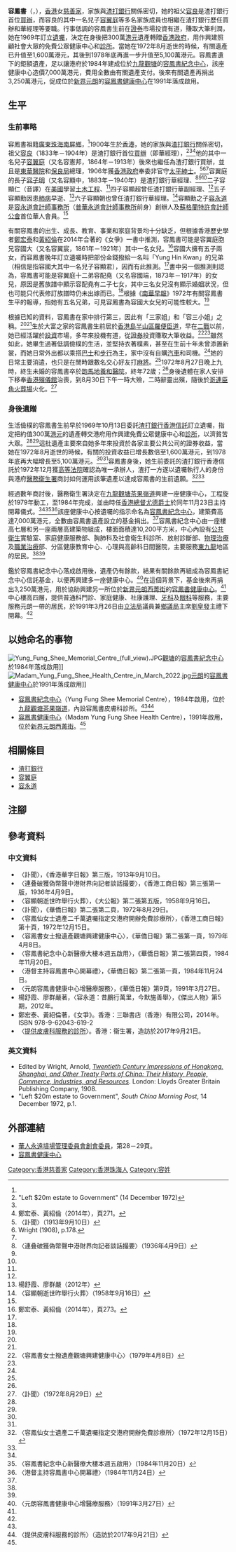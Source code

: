{{Infobox Person
| name = <small>容鳳書<br />Yung Fung-shee</small>
| image = Yung Fung-shee.jpg
| image_size= 120px
| caption =
| birth_date =1900年
| birth_place ={{HKG-1876}}
| death_date =1972年8月27日（72歲）
| death_place={{HKG-1959}} 
| occupation = [[慈善家|慈善家]]
| nationality = 
| salary = 
| networth = 
| spouse =
| website =
| footnotes = 
}}
'''容鳳書'''（{{lang-en|Yung Fung-shee}}，{{bd|1900年||1972年|8月27日|cadIdx=Yung, Fung-shee}}），[[香港|香港]]女[[慈善家|慈善家]]，家族與[[渣打銀行|渣打銀行]]關係密切，她的祖父[[容良|容良]]是渣打銀行首位[[買辦|買辦]]，而容良的其中一名兒子[[容翼庭|容翼庭]]等多名家族成員也相繼在渣打銀行歷任買辦和華經理等要職。行事低調的容鳳書生前在[[證券|證券]]市場投資有道，賺取大筆利潤，她在1969年訂立[[遺囑|遺囑]]，決定在身後把300萬[[港元|港元]]遺產轉贈[[香港政府|香港政府]]，用作興建照顧社會大眾的免費公眾健康中心和[[診所|診所]]。當她在1972年8月逝世的時候，有關遺產已升值至1,600萬港元，其後到1978年底再進一步升值至5,100萬港元。容鳳書遺下的鉅額遺產，足以讓港府於1984年建成位於[[九龍|九龍]][[觀塘|觀塘]]的[[容鳳書紀念中心|容鳳書紀念中心]]，該座健康中心造價7,000萬港元，費用全數由有關遺產支付。後來有關遺產再捐出3,250萬港元，促成位於[[新界|新界]][[元朗|元朗]]的[[容鳳書健康中心|容鳳書健康中心]]在1991年落成啟用。

== 生平 ==
=== 生前事略 ===
容鳳書祖籍[[廣東|廣東]][[珠海|珠海]][[南屏鎮_(珠海市)|南屏鄉]]，<ref name=wingt/>1900年生於[[香港|香港]]，她的家族與[[渣打銀行|渣打銀行]]關係密切，祖父[[容良|容良]]（1833年－1904年）是渣打銀行首位[[買辦|買辦]]（即華經理），<ref name="scmp">"Left $20m estate to Government" (14 December 1972)</ref><ref name=legacy/><ref name="w271">鄭宏泰、黃紹倫（2014年），頁271。</ref>他的其中一名兒子[[容翼庭|容翼庭]]（又名容憲邦，1864年－1913年）後來也繼任為渣打銀行買辦，並且是[[東華醫院|東華醫院]]和[[保良局|保良局]]總理，1906年獲[[香港政府|香港政府]]奉委非官守[[太平紳士|太平紳士]]。<ref>〈訃聞〉（1913年9月10日）</ref><ref name="wright">Wright (1908), p.178.</ref><ref name=w271/>容翼庭的長子[[容子明|容子明]]（又名容顯中，1883年－1940年）是渣打銀行華經理、<ref name="notes">〈連叠破獲偽幣聲中港財界向記者談話撮要〉（1936年4月9日）</ref><ref name=wright/><ref name=w271/>二子容顯仁（音譯）在[[美國|美國]]學習[[土木工程|土木工程]]、<ref name=wright/>四子容顯超曾任渣打銀行華副經理、<ref name=notes/>五子容顯勳因患[[肺癆|肺病]]早逝、<ref name="wingt">楊舒霞、廖群嚴（2012年）</ref>六子容顯朝也曾任渣打銀行華經理。<ref>〈容顯朝逝世昨舉行火葬〉（1958年9月16日）</ref>容顯勳之子[[容永道|容永道]]是[[容永道會計師事務所|容永道會計師事務所]]（[[普華永道會計師事務所|普華永道會計師事務所]]前身）創辦人及[[蘇格蘭特許會計師公會|蘇格蘭特許會計師公會]]首位華人會員。<ref name=wingt/>

有關容鳳書的出生、成長、教育、事業和家庭背景均十分缺乏，但根據香港歷史學者[[鄭宏泰|鄭宏泰]]和[[黃紹倫|黃紹倫]]在2014年合著的《女爭》一書中推測，容鳳書可能是容翼庭胞兄容國大（又名容翼宸，1861年－1921年）其中一名女兒。<ref name="w273">鄭宏泰、黃紹倫（2014年），頁273。</ref>容國大擁有五子兩女，而容鳳書晚年訂立遺囑時把部份金錢撥給一名叫「Yung Hin Kwan」的兄弟（相信是指容國大其中一名兒子容顯君），因而有此推測。<ref name=w273/>書中另一個推測則認為，容鳳書可能是容翼庭十二弟容配堯（又名容國端，1873年－1917年）的女兒，原因是舊族譜中顯示容配堯有二子七女，其中三名女兒沒有顯示婚姻狀況，但也可能只代表修訂族譜時仍未出嫁而已。<ref name=w273/>根據《[[南華早報|南華早報]]》1972年有關容鳳書生平的報導，指她有五名兄弟，可見容鳳書為容國大女兒的可能性較大。<ref name=scmp/>

根據已知的資料，容鳳書在家中排行第三，因此有「三家姐」和「容三小姐」之稱。<ref name=legacy/><ref name=obit/>生於大富之家的容鳳書生前居於[[香港島|香港島]][[半山區|半山區]][[羅便臣道|羅便臣道]]，早在[[二戰|二戰]]以前，她已經活躍於[[投資|投資]]市場，多年來投機有道，從[[證券|證券]]投資賺取大筆收益。<ref name="legacy2">〈容鳳書女士撥遺產觀塘興建健康中心〉（1979年4月8日）</ref><ref name=legacy/>雖然如此，她畢生過著低調儉樸的生活，並堅持衣著樸素，甚至在生前十年未曾添置新裳，而她日常外出都以乘搭[[巴士|巴士]]和[[步行|步行]]為主，家中沒有自購[[汽車|汽車]]和司機。<ref name=legacy/>她的日常主要消遣，也只是在閒時跟數名交心好友打[[麻將|麻將]]。<ref name=legacy/>1972年8月27日晚上九時，終生未婚的容鳳書卒於[[跑馬地|跑馬地]][[養和醫院|養和醫院]]，終年72歲；<ref name=obit/>身後遺體在家人安排下移奉[[香港殯儀館|香港殯儀館]]治喪，到8月30日下午一時大殮，二時辭靈出殯，隨後於[[哥連臣角火葬場|哥連臣角火葬場]]火化。<ref name="obit">〈訃聞〉（1972年8月29日）</ref>

=== 身後遺贈 ===
生活儉樸的容鳳書生前早於1969年10月13日委託[[渣打銀行香港信託|渣打銀行香港信託]]訂立遺囑，指定把約值300萬[[港元|港元]]的遺產轉交港府用作興建免費公眾健康中心和[[診所|診所]]，以濟貧苦大眾。<ref name=legacy2/><ref name=legacy/>這批遺產主要來自她多年來投資於各家主要公共公司的證券收益，當她在1972年8月逝世的時候，有關的投資收益已增長數倍至1,600萬港元，到1978年底再大幅增長至5,100萬港元。<ref name=legacy2/><ref name=legacy/>容鳳書身後，她生前委託的渣打銀行香港信託於1972年12月獲[[香港最高法院|高等法院]]確認為唯一承辦人，渣打一方遂以遺囑執行人的身份與港府[[醫務衛生署|醫務衛生署]]商討如何運用該筆遺產以達成容鳳書的生前遺願。<ref name="legacy">〈容鳳仙女士遺產二千萬遺囑指定交港府開辦免費診療所〉（1972年12月15日）</ref><ref name=scmp/>

經過數年商討後，醫務衛生署決定在[[九龍|九龍]][[觀塘|觀塘]][[茶果嶺道|茶果嶺道]]興建一座健康中心，工程旋於1979年動工，至1984年完成，並由時任[[香港總督|香港總督]][[尤德|尤德爵士]]於同年11月23日主持開幕儀式。<ref name=legacy2/><ref name="opening">〈容鳳書紀念中心新醫療大樓本週五啟用〉（1984年11月20日）</ref><ref name="opening2">〈港督主持容鳳書中心開幕禮〉（1984年11月24日）</ref>該座健康中心按遺囑的指示命名為[[容鳳書紀念中心|容鳳書紀念中心]]，建築費高達7,000萬港元，全數由容鳳書遺產設立的基金捐出。<ref name=opening/>容鳳書紀念中心由一座樓高七層和另一座兩層高建築物組成，樓面面積達10,200平方米，中心內設有[[公共衛生|公共衛生]]實驗室、家庭健康服務部、胸肺科及社會衛生科診所、放射診斷部、[[物理治療|物理治療]]及[[職業治療|職業治療]]部、分區健康教育中心、心理與高齡科日間醫院，主要服務[[東九龍|東九龍]]地區的居民。<ref name=opening/><ref name=opening2/>

鑑於容鳳書紀念中心落成啟用後，遺產仍有餘款，結果有關餘款再組成為容鳳書紀念中心信託基金，以便再興建多一座健康中心。<ref name="yuenlong">〈元朗容鳳書健康中心增醫療服務〉（1991年3月27日）</ref>在這個背景下，基金後來再捐出3,250萬港元，用於協助興建另一所位於[[新界|新界]][[元朗|元朗]][[西菁街|西菁街]]的[[容鳳書健康中心|容鳳書健康中心]]。<ref name=yuenlong/>中心樓高四層，提供普通科門診、家庭健康、社康護理、[[牙科|牙科]]及[[眼科|眼科]]等服務，主要服務元朗一帶的居民，於1991年3月26日由[[香港立法局|立法局]]議員兼[[鄉議局|鄉議局]]主席[[劉皇發|劉皇發]]主禮下開幕。<ref name=yuenlong/>

== 以她命名的事物 ==
[[File:Yung_Fung_Shee_Memorial_Centre_(full_view).JPG|thumb]][[觀塘|觀塘]]的[[容鳳書紀念中心|容鳳書紀念中心]]於1984年落成啟用]]
[[File:Madam_Yung_Fung_Shee_Health_Centre_in_March_2022.jpg|thumb]][[元朗|元朗]]的[[容鳳書健康中心|容鳳書健康中心]]於1991年落成啟用]]
* [[容鳳書紀念中心|容鳳書紀念中心]]（Yung Fung Shee Memorial Centre），1984年啟用，位於[[九龍|九龍]][[觀塘|觀塘]][[茶果嶺道|茶果嶺道]]，內設容鳳書皮膚科診所。<ref name=opening/><ref>〈提供皮膚科服務的診所〉（造訪於2017年9月21日）</ref>
* [[容鳳書健康中心|容鳳書健康中心]]（Madam Yung Fung Shee Health Centre），1991年啟用，位於[[新界|新界]][[元朗|元朗]][[西菁街|西菁街]]。<ref name=yuenlong/>

== 相關條目 ==
* [[渣打銀行|渣打銀行]]
* [[容翼庭|容翼庭]]
* [[容永道|容永道]]

== 注腳 ==
<div class="references-small">
{{reflist}}
</div>

== 參考資料 ==
=== 中文資料 ===
{{ReflistH}}
* 〈訃聞〉，《香港華字日報》第三版，1913年9月10日。
* 〈連叠破獲偽幣聲中港財界向記者談話撮要〉，《香港工商日報》第三張第一版，1936年4月9日。
* 〈容顯朝逝世昨舉行火葬〉，《大公報》第二張第五版，1958年9月16日。
* 〈訃聞〉，《華僑日報》第二張第二頁，1972年8月29日。
* 〈容鳳仙女士遺產二千萬遺囑指定交港府開辦免費診療所〉，《香港工商日報》第十頁，1972年12月15日。
* 〈容鳳書女士撥遺產觀塘興建健康中心〉，《華僑日報》第二張第一頁，1979年4月8日。
* 〈容鳳書紀念中心新醫療大樓本週五啟用〉，《華僑日報》第二張第四頁，1984年11月20日。
* 〈港督主持容鳳書中心開幕禮〉，《華僑日報》第二張第一頁，1984年11月24日。
* 〈元朗容鳳書健康中心增醫療服務〉，《華僑日報》第9頁，1991年3月27日。
* 楊舒霞、廖群嚴著，〈容永道：昔鵬行萬里，今默施善舉〉，《傑出人物》第5期，2012年。
* 鄭宏泰、黃紹倫著，《女爭》。香港：三聯書店（香港）有限公司，2014年。ISBN 978-9-62043-619-2
* 〈[http://www.dh.gov.hk/tc_chi/tele/tele_chc/tele_chc_dc.html 提供皮膚科服務的診所]{{Wayback|url=http://www.dh.gov.hk/tc_chi/tele/tele_chc/tele_chc_dc.html |date=20170905214837 }}〉。香港：衞生署，造訪於2017年9月21日。
{{ReflistF}}

=== 英文資料 ===
{{ReflistH}}
* Edited by Wright, Arnold, ''[http://en.wikisource.org/wiki/Page:Twentieth_Century_Impressions_of_Hongkong,_Shanghai,_and_other_Treaty_Ports_of_China.djvu/186 Twentieth Century Impressions of Hongkong, Shanghai, and Other Treaty Ports of China: Their History, People, Commerce, Industries, and Resources]{{Wayback|url=http://en.wikisource.org/wiki/Page:Twentieth_Century_Impressions_of_Hongkong,_Shanghai,_and_other_Treaty_Ports_of_China.djvu/186 |date=20160705173235 }}''. London: Lloyds Greater Britain Publishing Company, 1908.
* "Left $20m estate to Government", ''South China Morning Post'', 14 December 1972, p.1.
{{ReflistF}}

== 外部連結 ==
* [https://web.archive.org/web/20141216093425/http://www.bmcpc.org.hk/about/_doc/HillSceneChap4.pdf 華人永遠墳場管理委員會創會委員]，第28－29頁。
* [http://www3.ha.org.hk/tmh/ch/patients_visitors/01_12_yfs.asp 容鳳書健康中心]{{Wayback|url=http://www3.ha.org.hk/tmh/ch/patients_visitors/01_12_yfs.asp |date=20150802072800 }}

{{DEFAULTSORT:Yung, Fung-shee}}
[[Category:香港慈善家|Category:香港慈善家]]

[[Category:香港珠海人|Category:香港珠海人]]
[[Category:容姓|Category:容姓]]